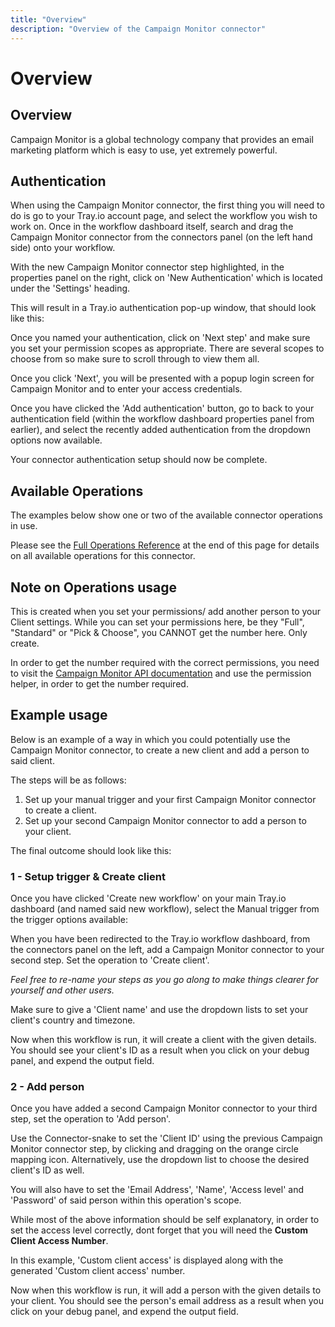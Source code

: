 ```yaml
---
title: "Overview"
description: "Overview of the Campaign Monitor connector"
---
```


# Overview

## Overview

Campaign Monitor is a global technology company that provides an email marketing platform which is easy to use, yet extremely powerful.

## Authentication

When using the Campaign Monitor connector, the first thing you will need to do is go to your Tray.io account page, and select the workflow you wish to work on. Once in the workflow dashboard itself, search and drag the Campaign Monitor connector from the connectors panel (on the left hand side) onto your workflow.

With the new Campaign Monitor connector step highlighted, in the properties panel on the right, click on 'New Authentication' which is located under the 'Settings' heading.

This will result in a Tray.io authentication pop-up window, that should look like this:

Once you named your authentication, click on 'Next step' and make sure you set your permission scopes as appropriate. There are several scopes to choose from so make sure to scroll through to view them all.

Once you click 'Next', you will be presented with a popup login screen for Campaign Monitor and to enter your access credentials.

Once you have clicked the 'Add authentication' button, go to back to your authentication field (within the workflow dashboard properties panel from earlier), and select the recently added authentication from the dropdown options now available.

Your connector authentication setup should now be complete.

## Available Operations

The examples below show one or two of the available connector operations in use.

Please see the [Full Operations Reference](#operationsFull) at the end of this page for details on all available operations for this connector.

## Note on Operations usage

This is created when you set your permissions/ add another person to your Client settings. While you can set your permissions here, be they "Full", "Standard" or "Pick & Choose", you CANNOT get the number here. Only create.

In order to get the number required with the correct permissions, you need to visit the [Campaign Monitor API documentation](https://www.campaignmonitor.com/api/clients/#adding-a-person) and use the permission helper, in order to get the number required.

## Example usage

Below is an example of a way in which you could potentially use the Campaign Monitor connector, to create a new client and add a person to said client.

The steps will be as follows:

1. Set up your manual trigger and your first Campaign Monitor connector to create a client.
2. Set up your second Campaign Monitor connector to add a person to your client.

The final outcome should look like this:

### 1 - Setup trigger & Create client

Once you have clicked 'Create new workflow' on your main Tray.io dashboard (and named said new workflow), select the Manual trigger from the trigger options available:

When you have been redirected to the Tray.io workflow dashboard, from the connectors panel on the left, add a Campaign Monitor connector to your second step. Set the operation to 'Create client'.

*Feel free to re-name your steps as you go along to make things clearer for yourself and other users.*

Make sure to give a 'Client name' and use the dropdown lists to set your client's country and timezone.

Now when this workflow is run, it will create a client with the given details. You should see your client's ID as a result when you click on your debug panel, and expend the output field.

### 2 - Add person

Once you have added a second Campaign Monitor connector to your third step, set the operation to 'Add person'.

Use the Connector-snake to set the 'Client ID' using the previous Campaign Monitor connector step, by clicking and dragging on the orange circle mapping icon. Alternatively, use the dropdown list to choose the desired client's ID as well.

You will also have to set the 'Email Address', 'Name', 'Access level' and 'Password' of said person within this operation's scope.

While most of the above information should be self explanatory, in order to set the access level correctly, dont forget that you will need the **Custom Client Access Number**.

> 

In this example, 'Custom client access' is displayed along with the generated 'Custom client access' number.

Now when this workflow is run, it will add a person with the given details to your client. You should see the person's email address as a result when you click on your debug panel, and expend the output field.
